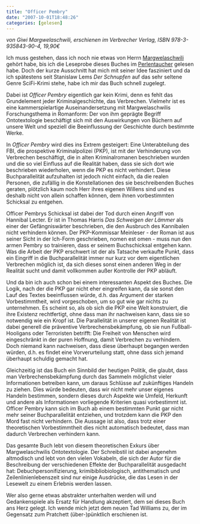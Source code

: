 ```yaml
---
title: "Officer Pembry"
date: "2007-10-01T18:48:26"
categories: [gelesen]
---
```


*von Giwi Margwelaschwili,
erschienen im Verbrecher Verlag, ISBN 978-3-935843-90-4, 19,90€*

Ich muss gestehen, dass ich noch nie etwas von Herrn [Margwelaschwili](http://www.giwi-margwelaschwili.de/) gehört habe, bis ich die Leseprobe dieses Buches im [Perlentaucher](http://www.perlentaucher.de/artikel/4140.html) gelesen habe. Doch der kurze Ausschnitt hat mich mit seiner Idee fasziniert und da ich spätestens seit Stanislaw Lems *Der Schnupfen* auf das sehr seltene Genre SciFi-Krimi stehe, habe ich mir das Buch schnell zugelegt.

Dabei ist *Officer Pembry* eigentlich gar kein Krimi, denn es fehlt das Grundelement jeder Kriminalgeschichte, das Verbrechen. Vielmehr ist es eine kammerspielartige Auseinandersetzung mit Margwelaschwilis Forschungsthema in Romanform: Der von ihm geprägte Begriff Ontotextologie beschäftigt sich mit den Auswirkungen von Büchern auf unsere Welt und speziell die Beeinflussung der Geschichte durch bestimmte Werke.

In *Officer Pembry* wird dies ins Extrem gesteigert: Eine Unterabteilung des FBI, die prospektive Kriminalpolizei (PKP), ist mit der Verhinderung von Verbrechen beschäftigt, die in alten Kriminalromanen beschrieben wurden und die so viel Einfluss auf die Realität haben, dass sie sich dort wie beschrieben wiederholen, wenn die PKP es nicht verhindert. Diese Buchparallelität aufzuhalten ist jedoch nicht einfach, da die realen Personen, die zufällig in die Konstellationen des sie beschreibenden Buches geraten, plötzlich kaum noch Herr ihres eigenen Willens sind und es deshalb nicht von allein schaffen können, dem ihnen vorbestimmten Schicksal zu entgehen.

Officer Pembrys Schicksal ist dabei der Tod durch einen Angriff von Hannibal Lecter. Er ist in Thomas Harris *Das Schweigen der Lämmer* als einer der Gefängniswärter beschrieben, die den Ausbruch des Kannibalen nicht verhindern können. Der PKP-Kommissar Meinleser - der Roman ist aus seiner Sicht in der Ich-Form geschrieben, nomen est omen - muss nun den armen Pembry so trainieren, dass er seinem Buchschicksal entgehen kann. Was die Arbeit der PKP erschwert ist der als Tatsache verkaufte Punkt, dass ein Eingriff in die Buchparallelität immer nur kurz vor dem eigentlichen Verbrechen möglich ist, da sich dieses sonst einen anderen Weg in der Realität sucht und damit vollkommen außer Kontrolle der PKP abläuft.

Und da bin ich auch schon bei einem interessanten Aspekt des Buches. Die Logik, nach der die PKP gar nicht eher eingreifen kann, da sie sonst den Lauf des Textes beeinflussen würde, d.h. das Argument der starken Vorbestimmtheit, wird vorgeschoben, um so gut wie gar nichts zu unternehmen. Es scheint so, als ob sich die PKP eine Welt konstruiert, die ihre Existenz rechtfertigt, ohne dass man ihr nachweisen kann, dass sie so notwendig wie ein Kropf ist. Die Parallelität in unserer eigenen Realität ist dabei generell die präventive Verbrechensbekämpfung, ob sie nun Fußball-Hooligans oder Terroristen betrifft: Die Freiheit von Menschen wird eingeschränkt in der puren Hoffnung, damit Verbrechen zu verhindern. Doch niemand kann nachweisen, dass diese überhaupt begangen werden würden, d.h. es findet eine Vorverurteilung statt, ohne dass sich jemand überhaupt schuldig gemacht hat.

Gleichzeitig ist das Buch ein Sinnbild der heutigen Politik, die glaubt, dass man Verbrechensbekämpfung durch das Sammeln möglichst vieler Informationen betreiben kann, um daraus Schlüsse auf zukünftiges Handeln zu ziehen. Dies würde bedeuten, dass wir nicht mehr unser eigenes Handeln bestimmen, sondern dieses durch Aspekte wie Umfeld, Herkunft und andere als Informationen vorliegende Kriterien quasi vorbestimmt ist. Officer Pembry kann sich im Buch ab einem bestimmten Punkt gar nicht mehr seiner Buchparallelität entziehen, und trotzdem kann die PKP den Mord fast nicht verhindern. Die Aussage ist also, dass trotz einer theoretischen Vorbestimmtheit dies nicht automatisch bedeutet, dass man dadurch Verbrechen verhindern kann.

Das gesamte Buch lebt von diesem theoretischen Exkurs über Margwelaschwilis Ontotextologie. Der Schreibstil ist dabei angenehm altmodisch und lebt von den vielen Vokabeln, die sich der Autor für die Beschreibung der verschiedenen Effekte der Buchparallelität ausgedacht hat: Debuchpersonifizierung, krimibibliobiologisch, antithematisch und Zeilenlinienlebenszeit sind nur einige Ausdrücke, die das Lesen in der Lesewelt zu einem Erlebnis werden lassen.

Wer also gerne etwas abstrakter unterhalten werden will und Gedankenspiele als Ersatz für Handlung akzeptiert, dem sei dieses Buch ans Herz gelegt. Ich wende mich jetzt dem neuen Tad Williams zu, der im Gegensatz zum Pratchett (über-)pünktlich erschienen ist.
